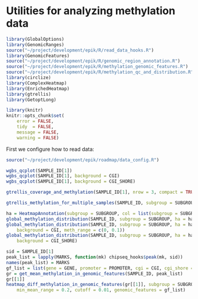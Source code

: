 Utilities for analyzing methylation data
=======================================

```r
library(GlobalOptions)
library(GenomicRanges)
source("~/project/development/epik/R/read_data_hooks.R")
library(GenomicFeatures)
source("~/project/development/epik/R/genomic_region_annotation.R")
source("~/project/development/epik/R/methylation_genomic_features.R")
source("~/project/development/epik/R/methylation_qc_and_distribution.R")
library(circlize)
library(ComplexHeatmap)
library(EnrichedHeatmap)
library(gtrellis)
library(GetoptLong)

library(knitr)
knitr::opts_chunk$set(
    error = FALSE,
    tidy  = FALSE,
    message = FALSE,
    warning = FALSE)
```

First we configure how to read data:

```r
source("~/project/development/epik/roadmap/data_config.R")
```


```r
wgbs_qcplot(SAMPLE_ID[1])
wgbs_qcplot(SAMPLE_ID[1], background = CGI)
wgbs_qcplot(SAMPLE_ID[1], background = CGI_SHORE)
```

```r
gtrellis_coverage_and_methylation(SAMPLE_ID[1], nrow = 3, compact = TRUE)
```

```r
gtrellis_methylation_for_multiple_samples(SAMPLE_ID, subgroup = SUBGROUP, nrow = 3, compact = TRUE)
```

```r
ha = HeatmapAnnotation(subgroup = SUBGROUP, col = list(subgroup = SUBGROUP_COLOR))
global_methylation_distribution(SAMPLE_ID, subgroup = SUBGROUP, ha = ha)
global_methylation_distribution(SAMPLE_ID, subgroup = SUBGROUP, ha = ha, 
	background = CGI, meth_range = c(0, 0.1))
global_methylation_distribution(SAMPLE_ID, subgroup = SUBGROUP, ha = ha, 
	background = CGI_SHORE)
```

```r
sid = SAMPLE_ID[1]
peak_list = lapply(MARKS, function(mk) chipseq_hooks$peak(mk, sid))
names(peak_list) = MARKS
gf_list = list(gene = GENE, promoter = PROMOTER, cgi = CGI, cgi_shore = CGI_SHORE)
gr = get_mean_methylation_in_genomic_features(SAMPLE_ID, peak_list)
gr[[1]]
heatmap_diff_methylation_in_genomic_features(gr[[1]], subgroup = SUBGROUP, ha = ha,
	min_mean_range = 0.2, cutoff = 0.01, genomic_features = gf_list)
```

